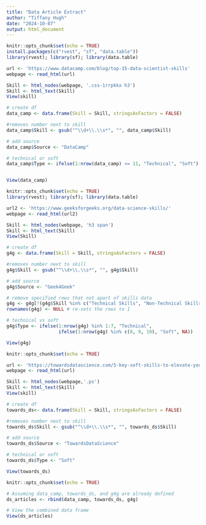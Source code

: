 ---
title: "Data Article Extract"
author: "Tiffany Hugh"
date: "2024-10-07"
output: html_document
---

```{r setup, include=TRUE}
knitr::opts_chunk$set(echo = TRUE)
install.packages(c("rvest", "sf", "data.table"))
library(rvest); library(sf); library(data.table)

url <- 'https://www.datacamp.com/blog/top-15-data-scientist-skills'
webpage <- read_html(url)

Skill <- html_nodes(webpage, '.css-1rrpkkx h3')
Skill <- html_text(Skill)
View(skill)

# create df 
data_camp <- data.frame(Skill = Skill, stringsAsFactors = FALSE)

#removes number next to skill
data_camp$Skill <- gsub("^\\d+\\.\\s*", "", data_camp$Skill)

# add source 
data_camp$Source <- "DataCamp"

# technical or soft
data_camp$Type <- ifelse(1:nrow(data_camp) <= 11, "Technical", "Soft")


View(data_camp)

```



```{r setup1, include=TRUE}
knitr::opts_chunk$set(echo = TRUE)
library(rvest); library(sf); library(data.table)

url2 <- 'https://www.geeksforgeeks.org/data-science-skills/'
webpage <- read_html(url2)

Skill <- html_nodes(webpage, 'h3 span')
Skill <- html_text(Skill)
View(Skill)

# create df 
g4g <- data.frame(Skill = Skill, stringsAsFactors = FALSE)

#removes number next to skill
g4g$Skill <- gsub("^\\d+\\.\\s*", "", g4g$Skill)

# add source 
g4g$Source <- "Geek4Geek"

# remove specified rows that not apart of skills data
g4g <- g4g[!(g4g$Skill %in% c("Technical Skills", "Non-Technical Skills", "Login")), ]
rownames(g4g) <- NULL # re-sets the rows to 1 

# technical vs soft 
g4g$Type <- ifelse(1:nrow(g4g) %in% 1:7, "Technical", 
                   ifelse(1:nrow(g4g) %in% c(8, 9, 10), "Soft", NA))

View(g4g)

```

```{r setup3, include=TRUE}
knitr::opts_chunk$set(echo = TRUE)

url <- 'https://towardsdatascience.com/5-key-soft-skills-to-elevate-your-data-science-game-1a4451f6884b'
webpage <- read_html(url)

Skill <- html_nodes(webpage,'.ps')
Skill <- html_text(Skill)
View(skill)

# create df 
towards_ds<- data.frame(Skill = Skill, stringsAsFactors = FALSE)

#removes number next to skill
towards_ds$Skill <- gsub("^\\d+\\.\\s*", "", towards_ds$Skill)

# add source 
towards_ds$Source <- "TowardsDataScience"

# technical or soft
towards_ds$Type <- "Soft"

View(towards_ds)

```

```{r setup3, include=TRUE}
knitr::opts_chunk$set(echo = TRUE)

# Assuming data_camp, towards_ds, and g4g are already defined
ds_articles <- rbind(data_camp, towards_ds, g4g)

# View the combined data frame
View(ds_articles)
```
